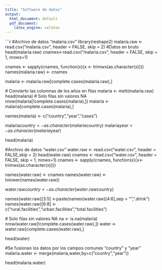 ```yaml
---
title: "Software de datos"
output:
  html_document: default
  pdf_document:
    latex_engine: xelatex
---
```


```r
  #Archivo de datos "malaria.csv"
  library(reshape2)
  malaria.raw <- read.csv("malaria.csv", header = FALSE, skip = 2) #Datos en bruto
  head(malaria.raw)
  cnames<-read.csv("malaria.csv", header = FALSE, skip = 1, nrows=1)
  
  cnames <- sapply(cnames, function(x){x <- trimws(as.character(x))})
  names(malaria.raw) <- cnames
  
  
  malaria <- malaria.raw[complete.cases(malaria.raw),] 
  
  # Convierto las columnas de los años en filas
  malaria <- melt(malaria.raw)
  head(malaria)
    # Solo filas sin valores NA
  nrow(malaria[!complete.cases(malaria),])
  malaria <- malaria[complete.cases(malaria),] 
  
  names(malaria) <- c("country","year","cases")

  malaria$country <- as.character(malaria$country)
  malaria$year <- as.character(malaria$year)

  head(malaria)
  
  #Archivo de datos "water.csv"
  water.raw <- read.csv("water.csv", header = FALSE,skip = 2)
  head(water.raw)
  cnames <- read.csv("water.csv", header = FALSE, skip = 1, nrows=1)
  cnames <- sapply(cnames, function(x){x<-trimws(as.character(x))})
  
  names(water.raw) <- cnames
  names(water.raw) <- tolower(names(water.raw))
  
  water.raw$country <- as.character(water.raw$country)
  
  names(water.raw)[3:5] <-paste(names(water.raw)[4:6],sep = "",".drink")
  names(water.raw)[6:8] <- c("rural.facilities","urban.facilities","total.facilities")
  
  # Solo filas sin valores NA
  na <- is.na(malaria)
  nrow(water.raw[!complete.cases(water.raw),])
  water <- water.raw[complete.cases(water.raw),] 
  
  head(water)
  
  #Se fusionan los datos por los campos comunes "country" y "year"
  malaria.water <- merge(malaria,water,by=c("country","year"))
  
  head(malaria.water)
  

  
  